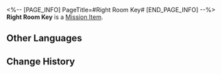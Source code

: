 <%-- [PAGE_INFO]
PageTitle=#Right Room Key#
[END_PAGE_INFO] --%>
{{Item Infobox
|id          = 149964
|image       = Item Right Room Key.png
|type        = Mission Item
|invCategory = Missions
|rarity      = 1
|effect      = 
|description = 
}}
'''Right Room Key''' is a [[Mission Item]].

==Other Languages==
{{Other Languages
|en   = Right Room Key
|zhs  = 右侧房间钥匙
|zht  = 右側房間鑰匙
|ja   = 右側の部屋の鍵
|ko   = 오른쪽 방 열쇠
|es   = Llave de la sala de la derecha
|fr   = Clé de la salle de droite
|ru   = Ключ от правой двери
|th   = กุญแจห้องทางขวา
|vi   = Chìa Khóa Phòng Bên Phải
|de   = Schlüssel zum rechten Zimmer
|id   = Kunci Ruang Kanan
|pt   = Chave da Sala Direita
}}

==Change History==
{{Change History|2.0}}